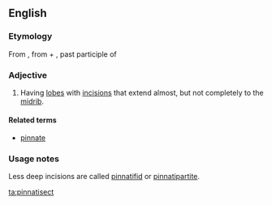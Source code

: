 ==English==

===Etymology===
From {{NL.}} {{term|pinnatisectus}}, from {{etyl|la|en}} {{term|pinnatus||lang=la|feathered}} + {{term|sectum|lang=la}}, past participle of {{term|seco||lang=la|to cut}}

===Adjective===
{{en-adj|-}}

# {{botany|of leaves}} Having [[lobe]]s with [[incision]]s that extend almost, but not completely to the [[midrib]].

====Related terms====
* [[pinnate]]

===Usage notes===
Less deep incisions are called [[pinnatifid]] or [[pinnatipartite]].

[[ta:pinnatisect]]